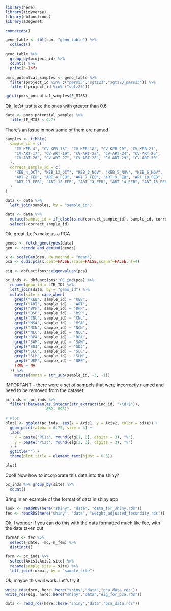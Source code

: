 ```r
library(here)
library(tidyverse)
library(dbfunctions)
library(adegenet)
```

```r
connectdb()
```

```r
geno_table <- tbl(con, "geno_table") %>%
  collect()

geno_table %>%
  group_by(project_id) %>%
  count() %>%
  print(n=Inf)
```

```r
pmrs_potential_samples <- geno_table %>%
  filter(project_id %in% c("pmrs23","sgtz23","sgtz23_pmrs23")) %>%
  filter(!project_id %in% ("sgtz23"))
```

```r
qplot(pmrs_potential_samples$F_MISS)
```

Ok, let'st just take the ones with greater than 0.6 

```r
data <- pmrs_potential_samples %>%
  filter(F_MISS < 0.7)
```

There's an issue in how some of them are named

```r
samples <- tibble(
  sample_id = c(
    "CV-KEB-4", "CV-KEB-13", "CV-KEB-18", "CV-KEB-20", "CV-KEB-21",
    "CV-ART-17", "CV-ART-19", "CV-ART-22", "CV-ART-24", "CV-ART-25",
    "CV-ART-26", "CV-ART-27", "CV-ART-28", "CV-ART-29", "CV-ART-30"
  ),
  correct_sample_id = c(
    "KEB_4_OCT", "KEB_13_OCT", "KEB_3_NOV", "KEB_5_NOV", "KEB_6_NOV",
    "ART_2_FEB", "ART_4_FEB", "ART_7_FEB", "ART_9_FEB", "ART_10_FEB",
    "ART_11_FEB", "ART_12_FEB", "ART_13_FEB", "ART_14_FEB", "ART_15_FEB"
  )
)
```

```r
data <- data %>%
  left_join(samples, by = "sample_id")

data <- data %>%
  mutate(sample_id = if_else(is.na(correct_sample_id), sample_id, correct_sample_id)) %>%
  select(-correct_sample_id)
```

Ok, great. Let's make us a PCA

```r
genos <- fetch_genotypes(data)
gen <- recode_and_genind(genos)
```

```r
x <- scaleGen(gen, NA.method = "mean")
pca <- dudi.pca(x,cent=FALSE,scale=FALSE,scannf=FALSE,nf=4)
```

```r
eig <- dbfunctions::eigenvalues(pca)

pc_inds <- dbfunctions::PC.ind(pca) %>%
  rename(geno_id = LIB_ID) %>%
  left_join(data, by = "geno_id") %>%
  mutate(site = case_when(
    grepl("KEB", sample_id) ~ "KEB",
    grepl("ART", sample_id) ~ "ART",
    grepl("BPP", sample_id) ~ "BPP",
    grepl("BSP", sample_id) ~ "BSP",
    grepl("CNL", sample_id) ~ "CNL",
    grepl("MSA", sample_id) ~ "MSA",
    grepl("NCN", sample_id) ~ "NCN",
    grepl("NLC", sample_id) ~ "NLC",
    grepl("RPA", sample_id) ~ "RPA",
    grepl("SAM", sample_id) ~ "SAM",
    grepl("SDJ", sample_id) ~ "SDJ",
    grepl("SLC", sample_id) ~ "SLC",
    grepl("SLM", sample_id) ~ "SLM",
    grepl("URP", sample_id) ~ "URP",
    TRUE ~ NA
  )) %>%
    mutate(month = str_sub(sample_id, -3, -1))
```

IMPORTANT -- there were a set of sampels that were incorrectly named and need to be removed from the dataset.

```r
pc_inds <- pc_inds %>%
  filter(!between(as.integer(str_extract(ind_id, "\\d+$")), 
                  882, 896))
```

```r
# Plot
plot1 <- ggplot(pc_inds, aes(x = Axis1, y = Axis2, color = site)) +
  geom_point(alpha = 0.75, size = 4) +
  labs(
    x = paste("PC1:", round(eig[1, 3], digits = 3), "%"), 
    y = paste("PC2:", round(eig[2, 3], digits = 3), "%")
  ) +
  ggtitle("") +
  theme(plot.title = element_text(hjust = 0.5)) 

plot1
```

Cool! Now how to incorporate this data into the shiny?

```r
pc_inds %>% group_by(site) %>%
  count()
```


Bring in an example of the format of data in shiny app

```r
look <- readRDS(here("shiny", "data", "data_for_shiny.rds"))
fec <- readRDS(here("shiny", "data", "weight_adjusted_fecundity.rds"))
```

Ok, I wonder if you can do this with the data formatted much like fec, with the date taken out. 

```r
format <- fec %>%
  select(-date, -md,-n_fem) %>%
  distinct()
```

```r
form <- pc_inds %>%
  select(Axis1,Axis2,site) %>%
  rename(sample_site = site) %>%
  left_join(format, by = "sample_site")
```

Ok, maybe this will work.  Let's try it 

```r
write_rds(form, here::here("shiny","data","pca_data.rds"))
write_rds(eig, here::here("shiny","data","eig_for_pca.rds"))
```

```r
data <- read_rds(here::here("shiny","data","pca_data.rds"))
```

```r

```

